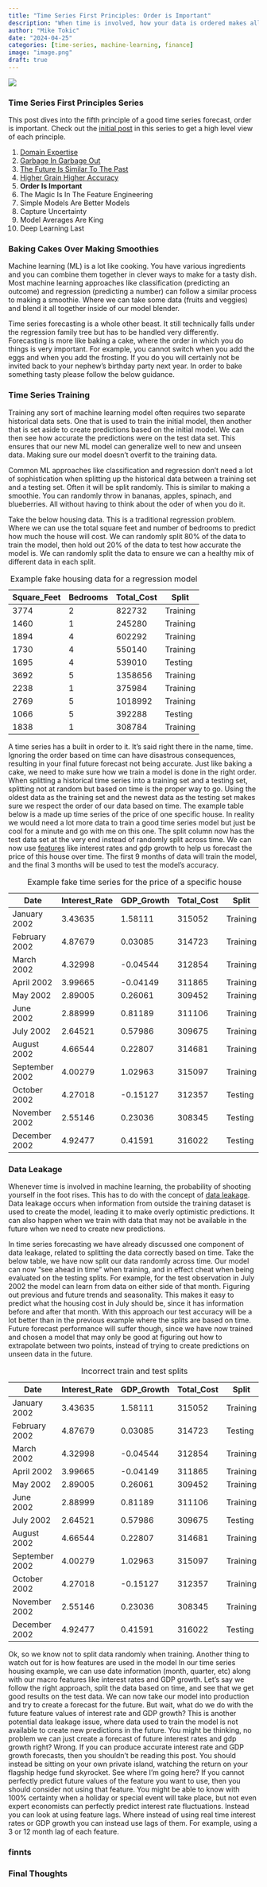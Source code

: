 ```yaml
---
title: "Time Series First Principles: Order is Important"
description: "When time is involved, how your data is ordered makes all the difference"
author: "Mike Tokic"
date: "2024-04-25"
categories: [time-series, machine-learning, finance]
image: "image.png"
draft: true
---
```


![](./image.png)

### Time Series First Principles Series

This post dives into the fifth principle of a good time series forecast, order is important. Check out the [initial post](https://mftokic.github.io/posts/2024-03-26-time-series-first-principles-initial/) in this series to get a high level view of each principle. 

1. [Domain Expertise](https://mftokic.github.io/posts/2024-04-02-time-series-domain-expertise/)
2. [Garbage In Garbage Out](https://mftokic.github.io/posts/2024-04-08-time-series-garbage/)
3. [The Future Is Similar To The Past](https://mftokic.github.io/posts/2024-04-11-time-series-past-future/)
4. [Higher Grain Higher Accuracy](https://mftokic.github.io/posts/2024-04-18-time-series-grain/)
5. **Order Is Important**
6. The Magic Is In The Feature Engineering
7. Simple Models Are Better Models
8. Capture Uncertainty
9. Model Averages Are King
10. Deep Learning Last

### Baking Cakes Over Making Smoothies

Machine learning (ML) is a lot like cooking. You have various ingredients and you can combine them together in clever ways to make for a tasty dish. Most machine learning approaches like classification (predicting an outcome) and regression (predicting a number) can follow a similar process to making a smoothie. Where we can take some data (fruits and veggies) and blend it all together inside of our model blender. 

Time series forecasting is a whole other beast. It still technically falls under the regression family tree but has to be handled very differently. Forecasting is more like baking a cake, where the order in which you do things is very important. For example, you cannot switch when you add the eggs and when you add the frosting. If you do you will certainly not be invited back to your nephew's birthday party next year. In order to bake something tasty please follow the below guidance. 

### Time Series Training

Training any sort of machine learning model often requires two separate historical data sets. One that is used to train the initial model, then another that is set aside to create predictions based on the initial model. We can then see how accurate the predictions were on the test data set. This ensures that our new ML model can generalize well to new and unseen data. Making sure our model doesn't overfit to the training data. 

Common ML approaches like classification and regression don't need a lot of sophistication when splitting up the historical data between a training set and a testing set. Often it will be split randomly. This is similar to making a smoothie. You can randomly throw in bananas, apples, spinach, and blueberries. All without having to think about the oder of when you do it. 

Take the below housing data. This is a traditional regression problem. Where we can use the total square feet and number of bedrooms to predict how much the house will cost. We can randomly split 80% of the data to train the model, then hold out 20% of the data to test how accurate the model is. We can randomly split the data to ensure we can a healthy mix of different data in each split.

| Square_Feet | Bedrooms | Total_Cost | Split    |
|-------------|----------|------------|----------|
| 3774        | 2        | 822732     | Training |
| 1460        | 1        | 245280     | Training |
| 1894        | 4        | 602292     | Training |
| 1730        | 4        | 550140     | Training |
| 1695        | 4        | 539010     | Testing  |
| 3692        | 5        | 1358656    | Training |
| 2238        | 1        | 375984     | Training |
| 2769        | 5        | 1018992    | Training |
| 1066        | 5        | 392288     | Testing  |
| 1838        | 1        | 308784     | Training |

: Example fake housing data for a regression model

A time series has a built in order to it. It's said right there in the name, time. Ignoring the order based on time can have disastrous consequences, resulting in your final future forecast not being accurate. Just like baking a cake, we need to make sure how we train a model is done in the right order. When splitting a historical time series into a training set and a testing set, splitting not at random but based on time is the proper way to go. Using the oldest data as the training set and the newest data as the testing set makes sure we respect the order of our data based on time. The example table below is a made up time series of the price of one specific house. In reality we would need a lot more data to train a good time series model but just be cool for a minute and go with me on this one. The split column now has the test data set at the very end instead of randomly split across time. We can now use [features](https://developers.google.com/machine-learning/crash-course/framing/ml-terminology) like interest rates and gdp growth to help us forecast the price of this house over time. The first 9 months of data will train the model, and the final 3 months will be used to test the model's accuracy. 

| Date           | Interest_Rate | GDP_Growth | Total_Cost | Split    |
|----------------|---------------|------------|------------|----------|
| January 2002   | 3.43635       | 1.58111    | 315052     | Training |
| February 2002  | 4.87679       | 0.03085    | 314723     | Training |
| March 2002     | 4.32998       | -0.04544   | 312854     | Training |
| April 2002     | 3.99665       | -0.04149   | 311865     | Training |
| May 2002       | 2.89005       | 0.26061    | 309452     | Training |
| June 2002      | 2.88999       | 0.81189    | 311106     | Training |
| July 2002      | 2.64521       | 0.57986    | 309675     | Training |
| August 2002    | 4.66544       | 0.22807    | 314681     | Training |
| September 2002 | 4.00279       | 1.02963    | 315097     | Training |
| October 2002   | 4.27018       | -0.15127   | 312357     | Testing  |
| November 2002  | 2.55146       | 0.23036    | 308345     | Testing  |
| December 2002  | 4.92477       | 0.41591    | 316022     | Testing  |


: Example fake time series for the price of a specific house

### Data Leakage

Whenever time is involved in machine learning, the probability of shooting yourself in the foot rises. This has to do with the concept of [data leakage](https://machinelearningmastery.com/data-leakage-machine-learning/). Data leakage occurs when information from outside the training dataset is used to create the model, leading it to make overly optimistic predictions. It can also happen when we train with data that may not be available in the future when we need to create new predictions. 

In time series forecasting we have already discussed one component of data leakage, related to splitting the data correctly based on time. Take the below table, we have now split our data randomly across time. Our model can now "see ahead in time" when training, and in effect cheat when being evaluated on the testing splits. For example, for the test observation in July 2002 the model can learn from data on either side of that month. Figuring out previous and future trends and seasonality. This makes it easy to predict what the housing cost in July should be, since it has information before and after that month. With this approach our test accuracy will be a lot better than in the previous example where the splits are based on time. Future forecast performance will suffer though, since we have now trained and chosen a model that may only be good at figuring out how to extrapolate between two points, instead of trying to create predictions on unseen data in the future.  

| Date           | Interest_Rate | GDP_Growth | Total_Cost | Split    |
|----------------|---------------|------------|------------|----------|
| January 2002   | 3.43635       | 1.58111    | 315052     | Training |
| February 2002  | 4.87679       | 0.03085    | 314723     | Testing  |
| March 2002     | 4.32998       | -0.04544   | 312854     | Training |
| April 2002     | 3.99665       | -0.04149   | 311865     | Training |
| May 2002       | 2.89005       | 0.26061    | 309452     | Training |
| June 2002      | 2.88999       | 0.81189    | 311106     | Training |
| July 2002      | 2.64521       | 0.57986    | 309675     | Testing  |
| August 2002    | 4.66544       | 0.22807    | 314681     | Training |
| September 2002 | 4.00279       | 1.02963    | 315097     | Training |
| October 2002   | 4.27018       | -0.15127   | 312357     | Training |
| November 2002  | 2.55146       | 0.23036    | 308345     | Training |
| December 2002  | 4.92477       | 0.41591    | 316022     | Testing  |

: Incorrect train and test splits

Ok, so we know not to split data randomly when training. Another thing to watch out for is how features are used in the model In our time series housing example, we can use date information (month, quarter, etc) along with our macro features like interest rates and GDP growth. Let's say we follow the right approach, split the data based on time, and see that we get good results on the test data. We can now take our model into production and try to create a forecast for the future. But wait, what do we do with the future feature values of interest rate and GDP growth? This is another potential data leakage issue, where data used to train the model is not available to create new predictions in the future. You might be thinking, no problem we can just create a forecast of future interest rates and gdp growth right? Wrong. If you can produce accurate interest rate and GDP growth forecasts, then you shouldn't be reading this post. You should instead be sitting on your own private island, watching the return on your flagship hedge fund skyrocket. See where I'm going here? If you cannot perfectly predict future values of the feature you want to use, then you should consider not using that feature. You might be able to know with 100% certainty when a holiday or special event will take place, but not even expert economists can perfectly predict interest rate fluctuations. Instead you can look at using feature lags. Where instead of using real time interest rates or GDP growth you can instead use lags of them. For example, using a 3 or 12 month lag of each feature.  

### finnts

### Final Thoughts
